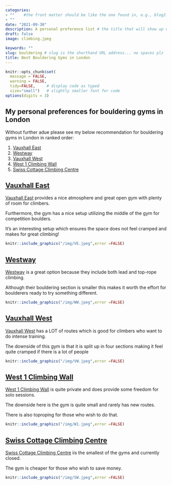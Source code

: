 ```yaml
---
categories:  
- ""    #the front matter should be like the one found in, e.g., blog2.md. It cannot be like the normal Rmd we used
- ""
date: "2021-09-30"
description: A personal preference list # the title that will show up once someone gets to this page
draft: false
image: climbing.jpeg

keywords: ""
slug: bouldering # slug is the shorthand URL address... no spaces plz
title: Best Bouldering Gyms in London
---
```


```r
knitr::opts_chunk$set(
  message = FALSE, 
  warning = FALSE, 
  tidy=FALSE,     # display code as typed
  size="small")   # slightly smaller font for code
options(digits = 3)

```


## My personal preferences for bouldering gyms in London

Without further adue please see my below recommendation for bouldering gyms in London in ranked order:

1. [Vauxhall East](https://www.vauxeast.co.uk)
2. [Westway](https://www.everyoneactive.com/centre/westway-sports-fitness-centre/climbing/) 
3. [Vauxhall West](https://www.vauxwest.co.uk)
4. [West 1 Climbing Wall](https://www.everyoneactive.com/centre/seymour-leisure-centre/climbing-wall/)
5. [Swiss Cottage Climbing Centre](https://www.better.org.uk/leisure-centre/london/camden/swiss-cottage-leisure-centre/f93e42c8-29dc-4dab-97df-e50b63219de3)


## [Vauxhall East](https://www.vauxeast.co.uk)

[Vauxhall East](https://www.vauxeast.co.uk) provides a nice atmosphere and great open gym with plenty of room for climbers.

Furthermore, the gym has a nice setup utilizing the middle of the gym for competition boulders. 

It's an interesting setup which ensures the space does not feel cramped and makes for great climbing! 
  
```r
knitr::include_graphics("/img/VE.jpeg",error =FALSE)
```


## [Westway](https://www.everyoneactive.com/centre/westway-sports-fitness-centre/climbing/) 

[Westway](https://www.everyoneactive.com/centre/westway-sports-fitness-centre/climbing/)  is a great option because they include both lead and top-rope climbing.

Although their bouldering section is smaller this makes it worth the effort for boulderers ready to try something different. 
  
```r
knitr::include_graphics("/img/WW.jpeg",error =FALSE)
```



## [Vauxhall West](https://www.vauxwest.co.uk)

[Vauxhall West](https://www.vauxwest.co.uk) has a LOT of routes which is good for climbers who want to do intense training. 

The downside of this gym is that it is split up in four sections making it feel quite cramped if there is a lot of people
  
```r
knitr::include_graphics("/img/VW.jpeg",error =FALSE)
```




## [West 1 Climbing Wall](https://www.everyoneactive.com/centre/seymour-leisure-centre/climbing-wall/)

[West 1 Climbing Wall](https://www.everyoneactive.com/centre/seymour-leisure-centre/climbing-wall/) is quite private and does provide some freedom for solo sessions. 

The downside here is the gym is quite small and rarely has new routes. 

There is also toproping for those who wish to do that.
  
```r
knitr::include_graphics("/img/W1.jpeg",error =FALSE)
```


## [Swiss Cottage Climbing Centre](https://www.better.org.uk/leisure-centre/london/camden/swiss-cottage-leisure-centre/f93e42c8-29dc-4dab-97df-e50b63219de3)

[Swiss Cottage Climbing Centre](https://www.better.org.uk/leisure-centre/london/camden/swiss-cottage-leisure-centre/f93e42c8-29dc-4dab-97df-e50b63219de3) iis the smallest of the gyms and currently closed. 

The gym is cheaper for those who wish to save money.  

  
```r
knitr::include_graphics("/img/SW.jpeg",error =FALSE)
```
